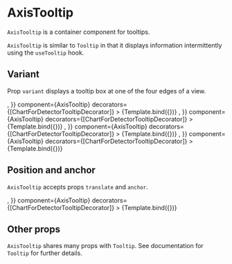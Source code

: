 
# AxisTooltip

<Meta title="Core/Components/Tooltips/AxisTooltip" />

`AxisTooltip` is a container component for tooltips.

<ArgsTable of={AxisTooltip} />

`AxisTooltip` is similar to `Tooltip` in that it displays information intermittently
using the `useTooltip` hook.

## Variant

Prop `variant` displays a tooltip box at one of the four edges of a view.

<Canvas>
    <Story
        name="top"
        args={{
            variant: 'top',
            size: [20, 20],
            padding: [0, 0, 0, 0],
            children: <Surface style={{ fill: '#aabbee' }} />,
        }}
        component={AxisTooltip}
        decorators={[ChartForDetectorTooltipDecorator]}
    >
        {Template.bind({})}
    </Story>
    <Story
        name="right"
        args={{
            variant: 'right',
            size: [20, 20],
            padding: [0, 0, 0, 0],
            children: <Surface style={{ fill: '#aabbee' }} />,
        }}
        component={AxisTooltip}
        decorators={[ChartForDetectorTooltipDecorator]}
    >
        {Template.bind({})}
    </Story>
    <Story
        name="bottom"
        args={{
            variant: 'bottom',
            size: [20, 20],
            padding: [0, 0, 0, 0],
            children: <Surface style={{ fill: '#aabbee' }} />,
        }}
        component={AxisTooltip}
        decorators={[ChartForDetectorTooltipDecorator]}
    >
        {Template.bind({})}
    </Story>
    <Story
        name="left"
        args={{
            variant: 'left',
            size: [20, 20],
            padding: [0, 0, 0, 0],
            children: <Surface style={{ fill: '#aabbee' }} />,
        }}
        component={AxisTooltip}
        decorators={[ChartForDetectorTooltipDecorator]}
    >
        {Template.bind({})}
    </Story>
</Canvas>

## Position and anchor

`AxisTooltip` accepts props `translate` and `anchor`.

<Canvas>
    <Story
        name="custom placement"
        args={{
            variant: 'top',
            translate: [0, 0],
            anchor: [0.5, 0.5],
            size: [20, 20],
            padding: [0, 0, 0, 0],
            children: <Surface style={{ fill: '#aabbee' }} />,
        }}
        component={AxisTooltip}
        decorators={[ChartForDetectorTooltipDecorator]}
    >
        {Template.bind({})}
    </Story>
</Canvas>

## Other props

`AxisTooltip` shares many props with `Tooltip`. See documentation for `Tooltip` for further details.
